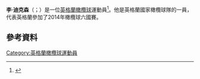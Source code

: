 '''李·迪克森'''（{{lang-en|Lee Dickson}}；{{bd|1985年|3月29日}}）是一位[[英格蘭|英格蘭]][[橄欖球|橄欖球]]運動員<ref>{{cite web |url= http://www.premiershiprugby.com/premiership/rugby/northampton_saints.php?section=1 |title= Aviva Premiership Rugby - Northampton Saints |work= web page |publisher= Premier Rugby |accessdate= 21 September 2011 |deadurl= yes |archiveurl= https://web.archive.org/web/20120202052702/http://www.premiershiprugby.com/premiership/rugby/northampton_saints.php?section=1 |archivedate= 2012年2月2日 }}</ref>。他是英格蘭國家橄欖球隊的一員，代表英格蘭參加了2014年橄欖球六國賽。
==參考資料==
{{Reflist}}
[[Category:英格蘭橄欖球運動員|Category:英格蘭橄欖球運動員]]